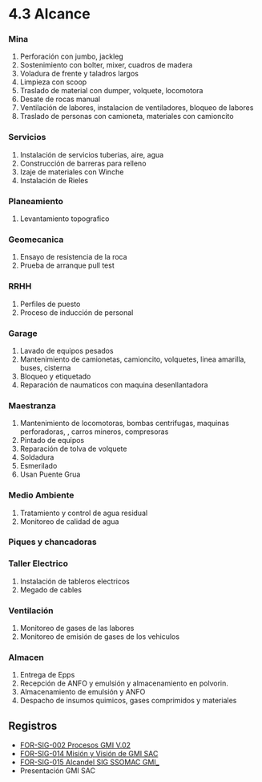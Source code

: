 # 4.3 Alcance

### Mina

  1. Perforación con jumbo, jackleg
  2. Sostenimiento con bolter, mixer, cuadros de madera
  3. Voladura de frente y taladros largos
  4. Limpieza con scoop
  5. Traslado de material con dumper, volquete, locomotora
  6. Desate de rocas manual
  7. Ventilación de labores, instalacion de ventiladores, bloqueo de labores
  8. Traslado de personas con camioneta, materiales con camioncito

### Servicios

  1. Instalación de servicios tuberias, aire, agua
  2. Construcción de barreras para relleno
  3. Izaje de materiales con Winche
  4. Instalación de Rieles

### Planeamiento

  1. Levantamiento topografico

### Geomecanica

  1. Ensayo de resistencia de la roca
  2. Prueba de arranque pull test

### RRHH

  1. Perfiles de puesto
  2. Proceso de inducción de personal

### Garage

  1. Lavado de equipos pesados
  2. Mantenimiento de camionetas, camioncito, volquetes, linea amarilla, buses, cisterna
  3. Bloqueo y etiquetado
  4. Reparación de naumaticos con maquina desenllantadora

### Maestranza

  1. Mantenimiento de locomotoras, bombas centrifugas, maquinas perforadoras, , carros mineros, compresoras
  2. Pintado de equipos
  3. Reparación de tolva de volquete
  4. Soldadura
  5. Esmerilado
  6. Usan Puente Grua

### Medio Ambiente

  1. Tratamiento y control de agua residual
  2. Monitoreo de calidad de agua

### Piques y chancadoras

### Taller Electrico

1. Instalación de tableros electricos
2. Megado de cables

### Ventilación

  1. Monitoreo de gases de las labores
  2. Monitoreo de emisión de gases de los vehiculos

### Almacen

  1. Entrega de Epps
  2. Recepción de ANFO y emulsión y almacenamiento en polvorin.
  3. Almacenamiento de emulsión y ANFO
  4. Despacho de insumos quimicos, gases comprimidos y materiales


## Registros

- [FOR-SIG-002 Procesos GMI V.02](https://gmiperu.sharepoint.com/:b:/r/sites/ESTRUCTURASIGGMI/Documentos%20compartidos/ESTRUCTURA%20SIG%20GMI/4.3%20ALCANCE/3.%20Registros/FOR-SIG-002%20Procesos%20GMI%20V.02.pdf?csf=1&web=1&e=9XQNu1)
- [FOR-SIG-014 Misión y Visión de GMI SAC](https://gmiperu.sharepoint.com/:b:/r/sites/ESTRUCTURASIGGMI/Documentos%20compartidos/ESTRUCTURA%20SIG%20GMI/4.3%20ALCANCE/3.%20Registros/FOR-SIG-014%20Misi%C3%B3n%20y%20Visi%C3%B3n%20de%20GMI%20SAC.pdf?csf=1&web=1&e=JPVGYc)
- [FOR-SIG-015 Alcandel SIG SSOMAC GMI_](https://gmiperu.sharepoint.com/:b:/r/sites/ESTRUCTURASIGGMI/Documentos%20compartidos/ESTRUCTURA%20SIG%20GMI/4.3%20ALCANCE/3.%20Registros/FOR-SIG-015%20Alcandel%20SIG%20SSOMAC%20GMI_.pdf?csf=1&web=1&e=U6upIf)
- Presentación GMI SAC

